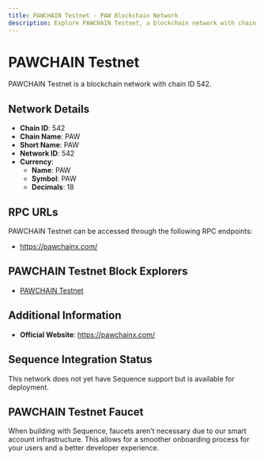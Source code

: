 ```yaml
--- 
title: PAWCHAIN Testnet - PAW Blockchain Network
description: Explore PAWCHAIN Testnet, a blockchain network with chain ID 542. Learn about its native currency, PAW, and how to interact with the network.
---
```


# PAWCHAIN Testnet

PAWCHAIN Testnet is a blockchain network with chain ID 542.

## Network Details

- **Chain ID**: 542
- **Chain Name**: PAW
- **Short Name**: PAW
- **Network ID**: 542
- **Currency**: 
  - **Name**: PAW
  - **Symbol**: PAW
  - **Decimals**: 18

## RPC URLs

PAWCHAIN Testnet can be accessed through the following RPC endpoints:

- https://pawchainx.com/

## PAWCHAIN Testnet Block Explorers

- [PAWCHAIN Testnet](https://pawscan.io)

## Additional Information

- **Official Website**: https://pawchainx.com/

## Sequence Integration Status

This network does not yet have Sequence support but is available for deployment.

## PAWCHAIN Testnet Faucet

When building with Sequence, faucets aren't necessary due to our smart account infrastructure. This allows for a smoother onboarding process for your users and a better developer experience.
